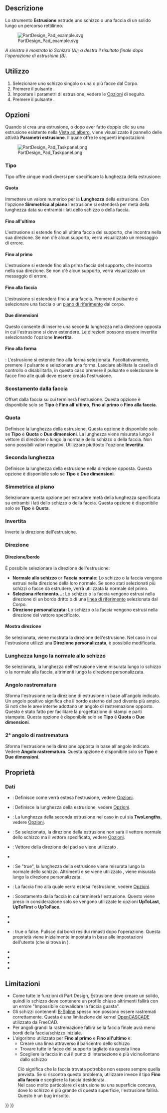 <languages/>

{{Docnav/it
|[[PartDesign_CoordinateSystem/it|Cerare un sistema di coordinate locali]]
|[[PartDesign_Revolution/it|Rivoluzione]]
|[[PartDesign_Workbench/it|PartDesign]]
|IconL=PartDesign_CoordinateSystem.svg
|IconR=PartDesign_Revolution.svg
|IconC=Workbench_PartDesign.svg
}}

{{GuiCommand/it
|Name=PartDesign Pad
|Name/it=Estrusione
|MenuLocation=Part Design → Crea una funzione additiva → Estrusione
|Workbenches=[[PartDesign_Workbench/it|PartDesign]]
|SeeAlso=[[PartDesign_Pocket/it|Tasca]]
}}

<span id="Description"></span>
==Descrizione==

Lo strumento '''Estrusione''' estrude uno schizzo o una faccia di un solido lungo un percorso rettilineo.

[[File:PartDesign Pad example.svg|none]]

''A sinistra è mostrato lo Schizzo (A); a destra il risultato finale dopo l'operazione di estrusione (B).''

<span id="Usage"></span>
==Utilizzo==

# Selezionare uno schizzo singolo o una o più facce dal Corpo.
# Premere il pulsante {{Button|[[Image:PartDesign_Pad.svg|16px]] [[PartDesign_Pad/it|Pad]]}}.
# Impostare i parametri di estrusione, vedere le [[#Opzioni|Opzioni]] di seguito.
# Premere il pulsante {{Button|OK}}.

<span id="Options"></span>
==Opzioni==

Quando si crea una estrusione, o dopo aver fatto doppio clic su una estrusione esistente nella [[Tree_view/it|Vista ad albero]], viene visualizzato il pannello delle attività '''Parametri estrusione'''. Il quale offre le seguenti impostazioni:

[[Image:PartDesign_Pad_Taskpanel.png|frame|left]]

<span id="Type"></span>
===Tipo===

Tipo offre cinque modi diversi per specificare la lunghezza della estrusione:

<span id="Dimension"></span>
====Quota====

Immettere un valore numerico per la '''Lunghezza''' della estrusione. Con l'opzione '''Simmetrica al piano''' l'estrusione si estenderà per metà della lunghezza data su entrambi i lati dello schizzo o della faccia.

<span id="To_last"></span>
====Fino all'ultimo====

L'estrusione si estende fino all'ultima faccia del supporto, che incontra nella sua direzione. Se non c'è alcun supporto, verrà visualizzato un messaggio di errore.

<span id="To_first"></span>
====Fino al primo====

L'estrusione si estende fino alla prima faccia del supporto, che incontra nella sua direzione. Se non c'è alcun supporto, verrà visualizzato un messaggio di errore.

<span id="Up_to_face"></span>
====Fino alla faccia====

L'estrusione si estenderà fino a una faccia. Premere il pulsante {{Button|Selezionare una faccia}} e selezionare una faccia o un [[PartDesign_Plane/it|piano di riferimento]] dal corpo.

<span id="Two_dimensions"></span>
====Due dimensioni====

Questo consente di inserire una seconda lunghezza nella direzione opposta in cui l'estrusione si deve estendere. Le direzioni possono essere invertite selezionando l'opzione '''Invertita'''.

<span id="Up_to_shape"></span>
====Fino alla forma====

{{Version/it|1.0}}: L'estrusione si estende fino alla forma selezionata. Facoltativamente, premere il pulsante {{Button|Seleziona forma}} e selezionare una forma. Lasciare abilitata la casella di controllo {{Button|Seleziona tutte le facce}} o disabilitarla, in questo caso premere il pulsante {{Button|Seleziona}} e selezionare le facce fino alle quali deve essere creata l'estrusione.

<span id="Offset_to_face"></span>
=== Scostamento dalla faccia ===

Offset dalla faccia su cui terminerà l'estrusione. Questa opzione è disponibile solo se '''Tipo''' è '''Fino all'ultimo''', '''Fino al primo''' o '''Fino alla faccia'''.

<span id="Length"></span>
===Quota===

Definisce la lunghezza della estrusione. Questa opzione è disponibile solo se '''Tipo''' è '''Quota''' o '''Due dimensioni'''. La lunghezza viene misurata lungo il vettore di direzione o lungo la normale dello schizzo o della faccia. Non sono possibili valori negativi. Utilizzare piuttosto l'opzione '''Invertita'''.

<span id="2nd_length"></span>
=== Seconda lunghezza ===

Definisce la lunghezza della estrusione nella direzione opposta. Questa opzione è disponibile solo se '''Tipo''' è '''Due dimensioni'''.

<span id="Symmetric_to_plane"></span>
=== Simmetrica al piano ===

Selezionare questa opzione per estrudere metà della lunghezza specificata su entrambi i lati dello schizzo o della faccia. Questa opzione è disponibile solo se '''Tipo''' è '''Quota'''.

<span id="Reversed"></span>
=== Invertita ===

Inverte la direzione dell'estrusione.

<span id="Direction"></span>
===Direzione===

<span id="Direction/edge"></span>
==== Direzione/bordo ====

È possibile selezionare la direzione dell'estrusione:

* '''Normale allo schizzo''' or '''Faccia normale:''' Lo schizzo o la faccia vengono estrusi nella direzione della loro normale. Se sono stati selezionati più schizzi o facce da estrudere, verrà utilizzata la normale del primo.
* '''Seleziona riferimento...:''' Lo schizzo o la faccia vengono estrusi nella direzione di un bordo dritto o di una [[PartDesign_Line/it|linea di riferimento]] selezionata dal Corpo.
* '''Direzione personalizzata:''' Lo schizzo o la faccia vengono estrusi nella direzione del vettore specificato.

<span id="Show_direction"></span>
==== Mostra direzione ==== 

Se selezionata, viene mostrata la direzione dell'estrusione. Nel caso in cui l'estrusione utilizzi una '''Direzione personalizzata''', è possibile modificarla.

<span id="Length_along_sketch_normal"></span>
=== Lunghezza lungo la normale allo schizzo ===

Se selezionata, la lunghezza dell'estrusione viene misurata lungo lo schizzo o la normale alla faccia, altrimenti lungo la direzione personalizzata.

<span id="Taper_angle"></span>
=== Angolo rastrematura ===

Sforma l'estrusione nella direzione di estrusione in base all'angolo indicato. Un angolo positivo significa che il bordo esterno del pad diventa più ampio. Si noti che le aree interne adottano un angolo di rastremazione opposto. Questo è stato fatto per facilitare la progettazione di stampi e parti stampate. Questa opzione è disponibile solo se '''Tipo''' è '''Quota''' o '''Due dimensioni'''.

<span id="2nd_taper_angle"></span>
=== 2° angolo di rastrematura ===

Sforma l'estrusione nella direzione opposta in base all'angolo indicato. Vedere '''Angolo rastrematura'''. Questa opzione è disponibile solo se '''Tipo''' è '''Due dimensioni'''.

<span id="Properties"></span>
== Proprietà ==

<span id="Data"></span>
===Dati===

{{TitleProperty|Pad}}

* {{PropertyData|Type|Enumeration}}: Definisce come verrà estesa l'estrusione, vedere [[#Opzioni|Opzioni]].
* {{PropertyData|Length|Length}}: Definisce la lunghezza della estrusione, vedere [[#Opzioni|Opzioni]].
* {{PropertyData|Length2|Length}}: La lunghezza della seconda estrusione nel caso in cui {{PropertyData|Type}} sia '''TwoLengths''', vedere [[#Opzioni|Opzioni]].
* {{PropertyData|Use Custom Vector|Bool}}: Se selezionato, la direzione della estrusione non sarà il vettore normale dello schizzo ma il vettore specificato, vedere [[#Opzioni|Opzioni]].
* {{PropertyData|Direction|Vector}}: Vettore della direzione del pad se viene utilizzato {{PropertyData|Use Custom Vector}}.
* {{PropertyData|Reference Axis|LinkSub}}
* {{PropertyData|Along Sketch Normal|Bool}}: Se "true", la lunghezza della estrusione viene misurata lungo la normale dello schizzo. Altrimenti e se viene utilizzato {{PropertyData|Use Custom Vector}}, viene misurata lungo la direzione personalizzata.
* {{PropertyData|Up To Face|LinkSub}}: La faccia fino alla quale verrà estesa l'estrusione, vedere [[#Opzioni|Opzioni]].
* {{PropertyData|Offset|Length}}: Scostamento dalla faccia in cui terminerà l'estrusione. Questo viene preso in considerazione solo se vengono utilizzate le opzioni {{PropertyData|Type}} '''UpToLast''', '''UpToFirst''' o '''UpToFace'''.
* {{PropertyData|Taper Angle|Angle}}
* {{PropertyData|Taper Angle2|Angle}}

{{TitleProperty|Part Design}}

* {{PropertyData|Refine|Bool}}: true o false. Pulisce dai bordi residui rimasti dopo l'operazione. Questa proprietà viene inizialmente impostata in base alle impostazioni dell'utente (che si trova in {{MenuCommand|Preferenze → Part Design → Generale → Impostazioni del modello}}).

{{TitleProperty|Sketch Based}}

* {{PropertyData|Profile|LinkSub}}
* {{PropertyData|Midplane|Bool}}
* {{PropertyData|Reversed|Bool}}
* {{PropertyData|Allow Multi Face|Bool}}

<span id="Limitations"></span>
==Limitazioni==

* Come tutte le funzioni di Part Design, Estrusione deve creare un solido, quindi lo schizzo deve contenere un profilo chiuso altrimenti fallirà con un errore "Impossibile convalidare la faccia guasta".
* Gli schizzi contenenti [[B-Splines/it|B-Spline]] spesso non possono essere rastremati correttamente. Questa è una limitazione del kernel [[OpenCASCADE/it|OpenCASCADE]] utilizzato da FreeCAD.
* Per angoli grandi la rastremazione fallirà se la faccia finale avrà meno bordi della faccia/schizzo iniziale.
* L'algoritmo utilizzato per '''Fino al primo''' e '''Fino all'ultimo''' è:
** Creare una linea attraverso il baricentro dello schizzo
** Trovare tutte le facce del supporto tagliato da questa linea
** Scegliere la faccia in cui il punto di intersezione è più vicino/lontano dallo schizzo
: Ciò significa che la faccia trovata potrebbe non essere sempre quella prevista. Se si riscontra questo problema, utilizzare invece il tipo '''Fino alla faccia''' e scegliere la faccia desiderata.
: Nel caso molto particolare di estrusione su una superficie concava, dove lo schizzo è più grande di questa superficie, l'estrusione fallirà. Questo è un bug irrisolto.


{{Docnav/it
|[[PartDesign_CoordinateSystem/it|Cerare un sistema di coordinate locali]]
|[[PartDesign_Revolution/it|Rivoluzione]]
|[[PartDesign_Workbench/it|PartDesign]]
|IconL=PartDesign_CoordinateSystem.svg
|IconR=PartDesign_Revolution.svg
|IconC=Workbench_PartDesign.svg
}}

{{PartDesign Tools navi{{#translation:}}}}
{{Userdocnavi{{#translation:}}}}